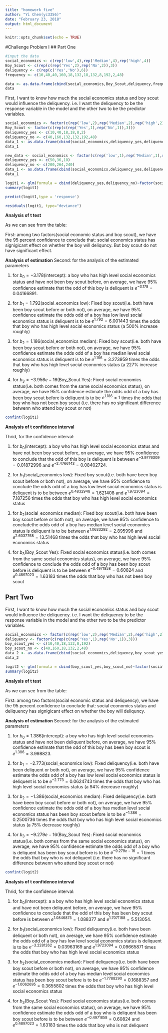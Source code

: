 ```yaml
---
title: "homework five"
author: "Yi Chen(yc3356)"
date: "February 23, 2018"
output: html_document
---
```


```r
knitr::opts_chunk$set(echo = TRUE)
```

#Challenge Problem I
## Part One

```r
#input the data
social_economics <- c(rep('low',4),rep('Median',4),rep('high',4))
Boy_Scout <- c(rep(c(rep('Yes',2),rep('No',2)),3))
deliquency <- c(rep(c('Yes','No'),6))
frequency <- c(10,40,40,160,18,132,18,132,8,192,2,48)

data <- as.data.frame(cbind(social_economics,Boy_Scout,deliquency,frequency))
data
```

First, I want to know how much the social economics status and boy scout would influence the deliquency. i.e. I want the deliquency to be the response variable in the model and the other two to be the predictor variables.
```r
social_economics <- factor(c(rep('low',2),rep('Median',2),rep('high',2)))
Boy_Scout <- factor(c(rep(c(rep('Yes',1),rep('No',1)),3)))
deliquency_yes <- c(10,40,18,18,8,2)
deliquency_no <- c(40,160,132,132,192,48)
data_1 <- as.data.frame(cbind(social_economics,deliquency_yes,deliquency_no))
data_1
```

```r
new_data <- social_economics <- factor(c(rep('low',1),rep('Median',1),rep('high',1)))
deliquency_yes <- c(50,36,10)
deliquency_no <- c(200,264,240)
data_1 <- as.data.frame(cbind(social_economics,deliquency_yes,deliquency_no))
data_1
```


```r
logit1 <- glm(formula = cbind(deliquency_yes,deliquency_no)~factor(social_economics),family = binomial)
summary(logit1)
```

```r
predict(logit1,type = 'response')
```

```r
residuals(logit1, type="deviance")
```


**Analysis of t test**

As we can see from the table:

First: among two factors(social economic status and boy scout), we have the 95 percent confidence to conclude that: social economics status has signigicant effect on whether the boy will deliquncy. But boy scout do not have significant effect. 

**Analysis of estimation**
Second: for the analysis of the estimated parameters

1. for $b_0=-3.178$(intercept): a boy who has high level social economics status and have not been boy scout before, on average, we have 95% confidence estimate that the odd of this boy is deliquent is $e^{-3.178}=0.04166891$.

2. for $b_1=1.792$(social_economics low): Fixed boy scout(i.e. both have been boy scout before or both not), on average, we have 95% confidence estimate the odds odd of a boy has low level social economics status is deliquent is to be $e^{1.792}=6.001443$ times the odds that  boy who has high level social economics status (a 500% increase roughly)

3. for $b_2=1.186$(social_economics median): Fixed boy scout(i.e. both have been boy scout before or both not), on average, we have 95% confidence estimate the odds odd of a boy has median level social economics status  is deliquent is to be $e^{1.186}=3.273959$ times the odds that boy who has high level social economics status (a 227% increase roughly)

4. for $b_3=-3.956e-16$(Boy_Scout Yes): Fixed social economics status(i.e. both comes from the same social economics status), on average, we have 95% confidence estimate the odds odd of a boy has been boy scout before is deliquent is to be $e^{1.186}=1$ times the odds that boy who has not been boy scout (i.e. there has no significant difference betwenn who attend boy scout or not)

```r
confint(logit1)
```

**Analysis of t confidence interval**

Thrid, for the confidence interval:

1. for $b_0$(intercept): a boy who has high level social economics status and have not been boy scout before, on average, we have 95% confidence to conclude that the odd of this boy is deliquent is between $e^{-3.9776309}=0.01872996$ and $e^{-2.4766143}=0.08402724$.

2. for $b_1$(social_economics low): Fixed boy scout(i.e. both have been boy scout before or both not), on average, we have 95% confidence to conclude the odds odd of a boy has low level social economics status is deliquent is to be between $e^{0.4832948}=1.621408$ and $e^{1.9723094}=7.187256$ times the odds that  boy who has high level social economics status

3. for $b_2$(social_economics median): Fixed boy scout(i.e. both have been boy scout before or both not), on average, we have 95% confidence to concludethe odds odd of a boy has median level social economics status  is deliquent is to be between $e^{1.0633292}=2.895996$ and $e^{2.6037768}=13.51468$ times the odds that boy who has high level social economics status

4. for $b_3$(Boy_Scout Yes): Fixed social economics status(i.e. both comes from the same social economics status), on average, we have 95% confidence to conclude the odds odd of a boy has been boy scout before is deliquent is to be between $e^{-0.4971858}=0.60824$ and $e^{0.4897023}=1.63183$ times the odds that boy who has not been boy scout

## Part Two
First, I want to know how much the social economics status and boy scout would influence the deliquency. i.e. I want the deliquency to be the response variable in the model and the other two to be the predictor variables.
```r
social_economics <- factor(c(rep('low',2),rep('Median',2),rep('high',2)))
deliquency <- factor(c(rep(c(rep('Yes',1),rep('No',1)),3)))
boy_scout_yes <- c(10,40,18,132,8,192)
boy_scout_no <- c(40,160,18,132,2,48)
data_2 <- as.data.frame(cbind(social_economics,deliquency,boy_scout_yes,boy_scout_no))
data_2
```

```r
logit2 <- glm(formula = cbind(boy_scout_yes,boy_scout_no)~factor(social_economics)+factor(deliquency),family = binomial)
summary(logit2)
```

**Analysis of t test**

As we can see from the table:

First: among two factors(social economic status and deliquency), we have the 95 percent confidence to conclude that: social economics status and deliquency has signigicant effect on whether the boy will deliquncy.

**Analysis of estimation**
Second: for the analysis of the estimated parameters

1. for $b_0=1.386$(intercept): a boy who has high level social economics status and have not been deliquent before, on average, we have 95% confidence estimate that the odd of this boy has been boy scout is $e^{1.386}=3.998823$.

2. for $b_1=-2.773$(social_economics low): Fixed deliquency(i.e. both have been deliquent or both not), on average, we have 95% confidence estimate the odds odd of a boy has low level social economics status is deliquent is to be $e^{-2.773}=0.0624743$ times the odds that  boy who has high level social economics status (a 94% decrease roughly)

3. for $b_2=-1.386$(social_economics median): Fixed deliquency(i.e. both have been boy scout before or both not), on average, we have 95% confidence estimate the odds odd of a boy has median level social economics status has been boy scout before is to be $e^{-1.386}=0.2500736$ times the odds that boy who has high level social economics status (a 75% decrease roughly)

4. for $b_3=-9.279e-16$(Boy_Scout Yes): Fixed social economics status(i.e. both comes from the same social economics status), on average, we have 95% confidence estimate the odds odd of a boy who is deliquent has been boy scout before is to be $e^{-9.279e-16}=1$ times the odds that boy who is not deliquent (i.e. there has no significant difference betwenn who attend boy scout or not)

```r
confint(logit2)
```

**Analysis of t confidence interval**

Thrid, for the confidence interval:

1. for $b_0$(intercept): a a boy who has high level social economics status and have not been deliquent before, on average, we have 95% confidence to conclude that the odd of this boy has been boy scout before is between $e^{1.0846875}=1.088377$ and $e^{1.7071188}=5.513054$.

2. for $b_1$(social_economics low): Fixed deliquency(i.e. both have been deliquent or both not), on average, we have 95% confidence estimate the odds odd of a boy has low level social economics status is deliquent is to be $e^{-3.2281262}=0.03963169$ and $e^{1.9723094}=0.09665871$ times the odds that  boy who has high level social economics status

3. for $b_2$(social_economics median):  Fixed deliquency(i.e. both have been boy scout before or both not), on average, we have 95% confidence estimate the odds odd of a boy has median level social economics status has been boy scout before is to be $e^{-1.7788290}=0.1688357$ and $e^{-1.0062695}=0.3655802$ times the odds that boy who has high level social economics status

4. for $b_3$(Boy_Scout Yes): Fixed social economics status(i.e. both comes from the same social economics status), on average, we have 95% confidence estimate the odds odd of a boy who is deliquent has been boy scout before is to be between $e^{-0.4971858}=0.60824$ and $e^{0.4897023}=1.63183$ times the odds that boy who is not deliquent


